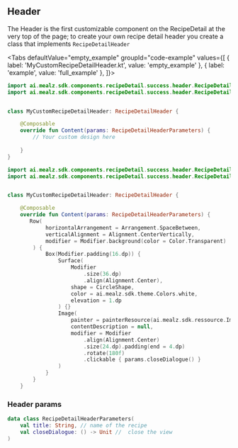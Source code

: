 
## Header

The Header is the first customizable component on the RecipeDetail at the very top of the page;
to create your own recipe detail header you create a class that implements `RecipeDetailHeader`


<Tabs defaultValue="empty_example" groupId="code-example"
values={[
{ label: 'MyCustomRecipeDetailHeader.kt', value: 'empty_example' },
{ label: 'example', value: 'full_example' },
]}>
<TabItem value="empty_example">

```kotlin
import ai.mealz.sdk.components.recipeDetail.success.header.RecipeDetailHeader
import ai.mealz.sdk.components.recipeDetail.success.header.RecipeDetailHeaderParameters


class MyCustomRecipeDetailHeader: RecipeDetailHeader {

    @Composable
    override fun Content(params: RecipeDetailHeaderParameters) {
        // Your custom design here 
       
    }
}
```
</TabItem>
<TabItem value="full_example">

```kotlin
import ai.mealz.sdk.components.recipeDetail.success.header.RecipeDetailHeader
import ai.mealz.sdk.components.recipeDetail.success.header.RecipeDetailHeaderParameters


class MyCustomRecipeDetailHeader: RecipeDetailHeader {

    @Composable
    override fun Content(params: RecipeDetailHeaderParameters) {
       Row(
            horizontalArrangement = Arrangement.SpaceBetween,
            verticalAlignment = Alignment.CenterVertically,
            modifier = Modifier.background(color = Color.Transparent)
        ) {
            Box(Modifier.padding(16.dp)) {
                Surface(
                    Modifier
                        .size(36.dp)
                        .align(Alignment.Center),
                    shape = CircleShape,
                    color = ai.mealz.sdk.theme.Colors.white,
                    elevation = 1.dp
                ) {}
                Image(
                    painter = painterResource(ai.mealz.sdk.ressource.Image.toggleCaret),
                    contentDescription = null,
                    modifier = Modifier
                        .align(Alignment.Center)
                        .size(24.dp).padding(end = 4.dp)
                        .rotate(180f)
                        .clickable { params.closeDialogue() }
                )
            }
        }
    }
```
</TabItem>
</Tabs>

### Header params

```kotlin
data class RecipeDetailHeaderParameters(
    val title: String, // name of the recipe
    val closeDialogue: () -> Unit //  close the view
)
```
